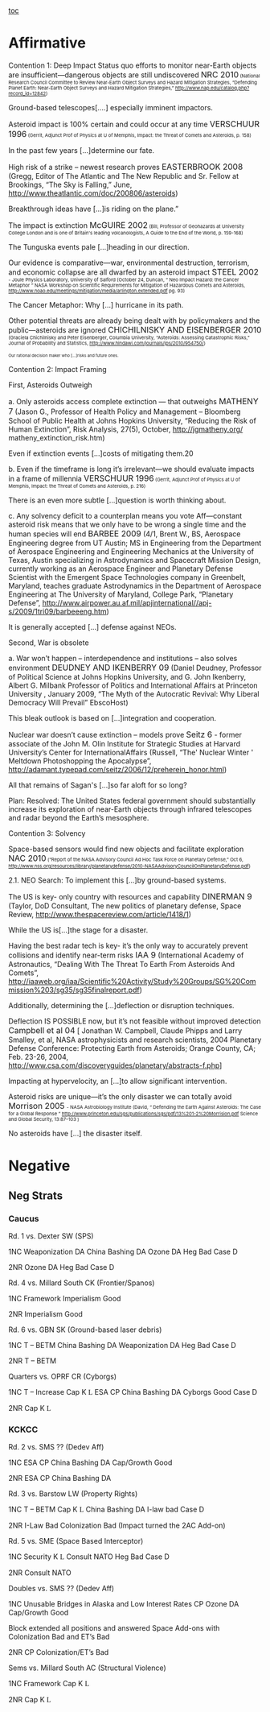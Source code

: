= = 
[[toc]]
=Affirmative= 
Contention 1: Deep Impact
Status quo efforts to monitor near-Earth objects are insufficient—dangerous objects are still undiscovered
<span style="font-size: 12pt;">NRC 2010</span><span style="font-size: 7pt;"> (National Research Council Committee to Review Near-Earth Object Surveys and Hazard Mitigation Strategies, “Defending Planet Earth: Near-Earth Object Surveys and Hazard Mitigation Strategies,” [[http://www.nap.edu/catalog.php?record_id=12842]])</span>

Ground-based telescopes[….] especially imminent impactors.

Asteroid impact is 100% certain and could occur at any time
<span style="font-size: 12pt;">VERSCHUUR 1996</span><span style="font-size: 7pt;"> (Gerrit, Adjunct Prof of Physics at U of Memphis, Impact: the Threat of Comets and Asteroids, p. 158)</span>

In the past few years […]determine our fate.

High risk of a strike – newest research proves
<span style="font-size: 12pt;">EASTERBROOK 2008</span> (Gregg, Editor of The Atlantic and The New Republic and Sr. Fellow at Brookings, “The Sky is Falling,” June, http://www.theatlantic.com/doc/200806/asteroids)

Breakthrough ideas have […]is riding on the plane.”

The impact is extinction
<span style="font-size: 12pt;">McGUIRE 2002</span><span style="font-size: 7pt;"> (Bill, Professor of Geohazards at University College London and is one of Britain's leading volcanologists, A Guide to the End of the World, p. 159-168)</span>

The Tunguska events pale […]heading in our direction.

Our evidence is comparative—war, environmental destruction, terrorism, and economic collapse are all dwarfed by an asteroid impact
<span style="font-size: 12pt;">STEEL 2002</span> <span style="font-size: 7pt;">- Joule Physics Laboratory, University of Salford (October 24, Duncan, “ Neo Impact Hazard: the Cancer Metaphor ” NASA Workshop on Scientific Requirements for Mitigation of Hazardous Comets and Asteroids, [[http://www.noao.edu/meetings/mitigation/media/arlington.extended.pdf]] pg. 93)</span>

The Cancer Metaphor: Why […] hurricane in its path.

Other potential threats are already being dealt with by policymakers and the public—asteroids are ignored
<span style="font-size: 12pt;">CHICHILNISKY AND EISENBERGER 2010</span><span style="font-size: 7pt;"> (Graciela Chichilnisky and Peter Eisenberger, Columbia University, “Asteroids: Assessing Catastrophic Risks,” Journal of Probability and Statistics, [[http://www.hindawi.com/journals/jps/2010/954750/]])</span>

<span style="font-size: 6pt;">Our rational decision maker who […]risks and future ones.</span>

Contention 2: Impact Framing

First, Asteroids Outweigh

a. Only asteroids access complete extinction — that outweighs
<span style="font-size: 12pt;">MATHENY 7</span> (Jason G., Professor of Health Policy and Management – Bloomberg School of Public Health at Johns Hopkins University, “Reducing the Risk of Human Extinction”, Risk Analysis, 27(5), October, http://jgmatheny.org/ matheny_extinction_risk.htm)

Even if extinction events […]costs of mitigating them.20

b. Even if the timeframe is long it’s irrelevant—we should evaluate impacts in a frame of millennia
<span style="font-size: 12pt;">VERSCHUUR 1996</span><span style="font-size: 7pt;"> (Gerrit, Adjunct Prof of Physics at U of Memphis, Impact: the Threat of Comets and Asteroids, p. 216)</span>

There is an even more subtle […]question is worth thinking about.

c. Any solvency deficit to a counterplan means you vote Aff—constant asteroid risk means that we only have to be wrong a single time and the human species will end
<span style="font-size: 12pt;">BARBEE 2009</span> (4/1, Brent W., BS, Aerospace Engineering degree from UT Austin; MS in Engineering from the Department of Aerospace Engineering and Engineering Mechanics at the University of Texas, Austin specializing in Astrodynamics and Spacecraft Mission Design, currently working as an Aerospace Engineer and Planetary Defense Scientist with the Emergent Space Technologies company in Greenbelt, Maryland, teaches graduate Astrodynamics in the Department of Aerospace Engineering at The University of Maryland, College Park, “Planetary Defense”, http://www.airpower.au.af.mil/apjinternational//apj-s/2009/1tri09/barbeeeng.htm)

It is generally accepted […] defense against NEOs.

Second, War is obsolete

a. War won’t happen – interdependence and institutions – also solves environment
<span style="font-size: 12pt;">DEUDNEY AND IKENBERRY 09</span> (Daniel Deudney, Professor of Political Science at Johns Hopkins University, and G. John Ikenberry, Albert G. Milbank Professor of Politics and International Affairs at Princeton University , January 2009, “The Myth of the Autocratic Revival: Why Liberal Democracy Will Prevail” EbscoHost)

This bleak outlook is based on […]integration and cooperation.

Nuclear war doesn’t cause extinction – models prove
<span style="font-size: 12pt;">Seitz 6</span> - former associate of the John M. Olin Institute for Strategic Studies at Harvard University’s Center for InternationalAffairs (Russell, “The' Nuclear Winter ' Meltdown Photoshopping the Apocalypse”, <span style="color: windowtext; text-decoration: none;">[[http://adamant.typepad.com/seitz/2006/12/preherein_honor.html]]</span>)

<span style="background-color: white;">All that remains of Sagan's […]so far aloft for so long?</span>

Plan:
Resolved: The United States federal government should substantially increase its exploration of near-Earth objects through infrared telescopes and radar beyond the Earth’s mesosphere.

Contention 3: Solvency

Space-based sensors would find new objects and facilitate exploration
<span style="font-size: 12pt;">NAC 2010</span><span style="font-size: 7pt;"> (“Report of the NASA Advisory Council Ad Hoc Task Force on Planetary Defense,” Oct 6, [[http://www.nss.org/resources/library/planetarydefense/2010-NASAAdvisoryCouncilOnPlanetaryDefense.pdf]])</span>

2.1. NEO Search: To implement this […]by ground-based systems.

The US is key- only country with resources and capability
<span style="font-size: 12pt;">DINERMAN 9</span> (Taylor, DoD Consultant, The new politics of planetary defense, Space Review, http://www.thespacereview.com/article/1418/1)

While the US is[…]the stage for a disaster.

Having the best radar tech is key- it’s the only way to accurately prevent collisions and identify near-term risks
<span style="font-size: 12pt;">IAA 9</span> (International Academy of Astronautics, “Dealing With The Threat To Earth From Asteroids And Comets”, http://iaaweb.org/iaa/Scientific%20Activity/Study%20Groups/SG%20Commission%203/sg35/sg35finalreport.pdf)

Additionally, determining the […]deflection or disruption techniques.

Deflection IS POSSIBLE now, but it’s not feasible without improved detection
<span style="font-size: 12pt;">Campbell et al 04</span> [ Jonathan W. Campbell, Claude Phipps and Larry Smalley, et al, NASA astrophysicists and research scientists, 2004 Planetary Defense Conference: Protecting Earth from Asteroids; Orange County, CA; Feb. 23-26, 2004, http://www.csa.com/discoveryguides/planetary/abstracts-f.php]

Impacting at hypervelocity, an […]to allow significant intervention.

Asteroid risks are unique—it’s the only disaster we can totally avoid
<span style="font-size: 12pt;">Morrison 2005</span> <span style="font-size: 7pt;"> - NASA Astrobiology Institute (David, “ Defending the Earth Against Asteroids: The Case for a Global Response ” [[http://www.princeton.edu/sgs/publications/sgs/pdf/13%201-2%20Morrision.pdf]] Science and Global Security, 13:87–103 )</span>

No asteroids have […] the disaster itself.

=Negative= 
==Neg Strats== 
===Caucus=== 
Rd. 1 vs. Dexter SW (SPS)

1NC
Weaponization DA
China Bashing DA
Ozone DA
Heg Bad
Case D

2NR
Ozone DA
Heg Bad
Case D

Rd. 4 vs. Millard South CK (Frontier/Spanos)

1NC
Framework
Imperialism Good

2NR
Imperialism Good

Rd. 6 vs. GBN SK (Ground-based laser debris)

1NC
T – BETM
China Bashing DA
Weaponization DA
Heg Bad
Case D

2NR
T – BETM

Quarters vs. OPRF CR (Cyborgs)

1NC
T – Increase
Cap K <span style="font-family: Wingdings;">L</span>
ESA CP
China Bashing DA
Cyborgs Good
Case D

2NR
Cap K <span style="font-family: Wingdings;">L</span>

===KCKCC=== 

Rd. 2 vs. SMS ?? (Dedev Aff)

1NC
ESA CP
China Bashing DA
Cap/Growth Good

2NR
ESA CP
China Bashing DA

Rd. 3 vs. Barstow LW (Property Rights)

1NC
T – BETM
Cap K <span style="font-family: Wingdings;">L</span>
China Bashing DA
I-law bad
Case D

2NR
I-Law Bad
Colonization Bad (Impact turned the 2AC Add-on)

Rd. 5 vs. SME (Space Based Interceptor)

1NC
Security K <span style="font-family: Wingdings;">L</span>
Consult NATO
Heg Bad
Case D

2NR
Consult NATO

Doubles vs. SMS ?? (Dedev Aff)

1NC
Unusable Bridges in Alaska and Low Interest Rates CP
Ozone DA
Cap/Growth Good

Block extended all positions and answered Space Add-ons with Colonization Bad and ET’s Bad

2NR
CP
Colonization/ET’s Bad

Sems vs. Millard South AC (Structural Violence)

1NC
Framework
Cap K <span style="font-family: Wingdings;">L</span>

2NR
Cap K <span style="font-family: Wingdings;">L</span>